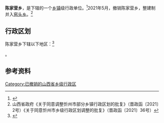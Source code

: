 {{中国乡级行政区|14/09/32/205/000}}

'''陈家营乡'''，是{{PRC admin/fullname|14/09/32/205/000|3}}下辖的一个[[乡镇|乡镇]]级行政单位。<ref>{{PRC admin/ref sgc|{{PRC admin/parent|14/09/32/205/000}}}}</ref>2021年5月，撤销陈家营乡，整建制并入[[窑头乡|窑头乡]]。<ref>山西省政府《关于同意调整忻州市部分乡镇行政区划的批复》（晋政函〔2021〕2号）《关于同意忻州市乡级行政区划调整的批复》（晋政函〔2021〕36号）</ref>

== 行政区划 ==

陈家营乡下辖以下地区：<ref>{{PRC admin/ref sgc|14/09/32/205/000}}</ref>

{{PRC admin/children|14/09/32/205/000}}。

== 参考资料 ==

{{reflist}}

{{PRC admin/navcat|14/09/32/205/000}}

[[Category:已撤销的山西省乡级行政区|Category:已撤销的山西省乡级行政区]]